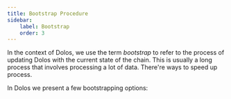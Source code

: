 ```yaml
---
title: Bootstrap Procedure
sidebar:
    label: Bootstrap
    order: 3
---
```




In the context of Dolos, we use the term _bootstrap_ to refer to the process of updating Dolos with the current state of the chain. This is usually a long process that involves processing a lot of data. There're ways to speed up process.

In Dolos we present a few bootstrapping options:

<CardGrid>
    <LinkCard title="Relay Node" href="./relay" />
    <LinkCard title="Mithril Snapshot" href="./mithril" />
</CardGrid>

